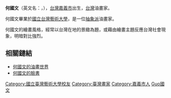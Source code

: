 {{BLP unsourced}}

'''何國文'''（英文名：{{lang|en|Kuo Wen Ho}}，{{bd|1953年||||catIdx=He何}}），[[台灣|台灣]][[嘉義市|嘉義市]]出生，[[台灣|台灣]]油畫家。

何國文畢業於[[國立台灣藝術大學|國立台灣藝術大學]]，是一位[[抽象表現主義|抽象派]]油畫家。

何國文的繪畫風格，經常以台灣在地的景緻為題，或藉由繪畫主題反應台灣社會現象，明暗對比強烈。

== 相關鏈結 ==
*[https://web.archive.org/web/20100213134003/http://huang.cycu.org/?%E6%9C%89%E9%97%9C%E4%BD%95%E5%9C%8B%E6%96%87 何國文的油畫世界]
*[https://www.facebook.com/kuowen.ho?fref=ts 何國文的臉書] {{Wayback|url=https://www.facebook.com/kuowen.ho?fref=ts |date=20190312194724 }}

{{Taiwan-artist-stub}}

{{DEFAULTSORT:He何國文}}
[[Category:國立臺灣藝術大學校友|Category:國立臺灣藝術大學校友]]
[[Category:臺灣畫家|Category:臺灣畫家]]
[[Category:嘉義市人|Category:嘉義市人]]
[[Category:何姓|Guo國文]]